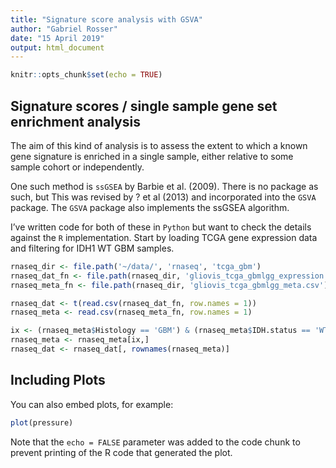 ```yaml
---
title: "Signature score analysis with GSVA"
author: "Gabriel Rosser"
date: "15 April 2019"
output: html_document
---
```


```r
knitr::opts_chunk$set(echo = TRUE)
```

## Signature scores / single sample gene set enrichment analysis

The aim of this kind of analysis is to assess the extent to which a known gene signature is enriched in a single sample, either relative to some sample cohort or independently.

One such method is `ssGSEA` by Barbie et al. (2009). There is no package as such, but  This was revised by ? et al (2013) and incorporated into the `GSVA` package. The `GSVA` package also implements the ssGSEA algorithm.

I've written code for both of these in `Python` but want to check the details against the `R` implementation. Start by loading TCGA gene expression data and filtering for IDH1 WT GBM samples.

```r
rnaseq_dir <- file.path('~/data/', 'rnaseq', 'tcga_gbm')
rnaseq_dat_fn <- file.path(rnaseq_dir, 'gliovis_tcga_gbmlgg_expression.csv')
rnaseq_meta_fn <- file.path(rnaseq_dir, 'gliovis_tcga_gbmlgg_meta.csv')

rnaseq_dat <- t(read.csv(rnaseq_dat_fn, row.names = 1))
rnaseq_meta <- read.csv(rnaseq_meta_fn, row.names = 1)

ix <- (rnaseq_meta$Histology == 'GBM') & (rnaseq_meta$IDH.status == 'WT')
rnaseq_meta <- rnaseq_meta[ix,]
rnaseq_dat <- rnaseq_dat[, rownames(rnaseq_meta)]
```

## Including Plots

You can also embed plots, for example:

```r
plot(pressure)
```

Note that the `echo = FALSE` parameter was added to the code chunk to prevent printing of the R code that generated the plot.
